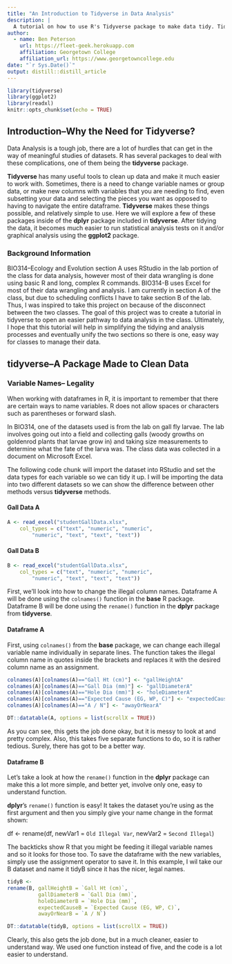 ```yaml
---
title: "An Introduction to Tidyverse in Data Analysis"
description: |
  A tutorial on how to use R's Tidyverse package to make data tidy. Tidying data makes for a nice, clean dataframe to use in analysis.
author:
  - name: Ben Peterson 
    url: https://fleet-geek.herokuapp.com
    affiliation: Georgetown College
    affiliation_url: https://www.georgetowncollege.edu
date: "`r Sys.Date()`"
output: distill::distill_article
---
```


```r
library(tidyverse)
library(ggplot2)
library(readxl)
knitr::opts_chunk$set(echo = TRUE)
```

## Introduction--Why the Need for Tidyverse?

Data Analysis is a tough job, there are a lot of hurdles that can get in the way of meaningful studies of datasets. R has several packages to deal with these complications, one of them being the **tidyverse** package. 

**Tidyverse** has many useful tools to clean up data and make it much easier to work with. Sometimes, there is a need to change variable names or group data, or make new columns with variables that you are needing to find, even subsetting your data and selecting the pieces you want as opposed to having to navigate the entire dataframe. **Tidyverse** makes these things possible, and relatively simple to use. Here we will explore a few of these packages inside of the **dplyr** package included in **tidyverse**. After tidying the data, it becomes much easier to run statistical analysis tests on it and/or graphical analysis using the **ggplot2** package. 

### Background Information

BIO314--Ecology and Evolution section A uses RStudio in the lab portion of the class for data analysis, however most of their data wrangling is done using basic R and long, complex R commands. BIO314-B uses Excel for most of their data wrangling and analysis. I am currently in section A of the class, but due to scheduling conflicts I have to take section B of the lab. Thus, I was inspired to take this project on because of the disconnect between the two classes. The goal of this project was to create a tutorial in tidyverse to open an easier pathway to data analysis in the class. Ultimately, I hope that this tutorial will help in simplifying the tidying and analysis processes and eventually unify the two sections so there is one, easy way for classes to manage their data. 

## **tidyverse**--A Package Made to Clean Data

### Variable Names-- Legality 

When working with dataframes in R, it is important to remember that there are certain ways to name variables. R does not allow spaces or characters such as parentheses or forward slash.

In BIO314, one of the datasets used is from the lab on gall fly larvae. The lab involves going out into a field and collecting galls (woody growths on goldenrod plants that larvae grow in) and taking size measurements to determine what the fate of the larva was. The class data was collected in a document on Microsoft Excel.

The following code chunk will import the dataset into RStudio and set the data types for each variable so we can tidy it up. I will be importing the data into two different datasets so we can show the difference between other methods versus **tidyverse** methods.

#### Gall Data A

```r
A <- read_excel("studentGallData.xlsx", 
    col_types = c("text", "numeric", "numeric", 
        "numeric", "text", "text", "text"))
```

#### Gall Data B

```r
B <- read_excel("studentGallData.xlsx", 
    col_types = c("text", "numeric", "numeric", 
        "numeric", "text", "text", "text"))
```

First, we'll look into how to change the illegal column names. Dataframe A will be done using the `colnames()` function in the **base** R package. Dataframe B will be done using the `rename()` function in the **dplyr** package from **tidyverse**.

#### Dataframe A

First, using `colnames()` from the **base** package, we can change each illegal variable name individually in separate lines. The function takes the illegal column name in quotes inside the brackets and replaces it with the desired column name as an assignment. 

```r
colnames(A)[colnames(A)=="Gall Ht (cm)"] <- "gallHeightA"
colnames(A)[colnames(A)=="Gall Dia (mm)"] <- "gallDiameterA"
colnames(A)[colnames(A)=="Hole Dia (mm)"] <- "holeDiameterA"
colnames(A)[colnames(A)=="Expected Cause (EG, WP, C)"] <- "expectedCauseA"
colnames(A)[colnames(A)=="A / N"] <- "awayOrNearA"
```

```r
DT::datatable(A, options = list(scrollX = TRUE))
```

As you can see, this gets the job done okay, but it is messy to look at and pretty complex. Also, this takes five separate functions to do, so it is rather tedious. Surely, there has got to be a better way. 

#### Dataframe B

Let's take a look at how the `rename()` function in the **dplyr** package can make this a lot more simple, and better yet, involve only one, easy to understand function.

**dplyr**'s `rename()` function is easy! It takes the dataset you're using as the first argument and then you simply give your name change in the format shown:

df <-
rename(df, newVar1 = `Old Illegal Var`,
             newVar2 = `Second Illegal`)
             
The backticks show R that you might be feeding it illegal variable names and so it looks for those too. To save the dataframe with the new variables, simply use the assignment operator to save it. In this example, I wil take our B dataset and name it tidyB since it has the nicer, legal names.  

```r
tidyB <-
rename(B, gallHeightB = `Gall Ht (cm)`,
          gallDiameterB = `Gall Dia (mm)`,
          holeDiameterB = `Hole Dia (mm)`,
          expectedCauseB = `Expected Cause (EG, WP, C)`,
          awayOrNearB = `A / N`)
```

```r
DT::datatable(tidyB, options = list(scrollX = TRUE))
```

Clearly, this also gets the job done, but in a much cleaner, easier to understand way. We used one function instead of five, and the code is a lot easier to understand. 
